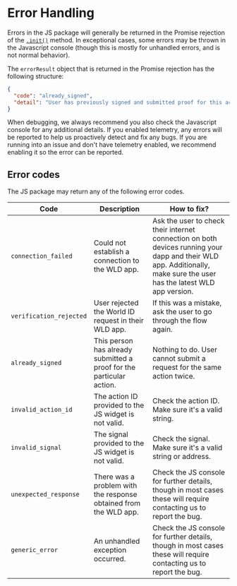 
# Error Handling

Errors in the JS package will generally be returned in the Promise rejection of the [`.init()`](/js/reference#init) method. In exceptional cases, some errors may be thrown in the Javascript console (though this is mostly for unhandled errors, and is not normal behavior).

The `errorResult` object that is returned in the Promise rejection has the following structure:

```json
{
  "code": "already_signed",
  "detail": "User has previously signed and submitted proof for this action."
}
```

<Callout title="Tip">
  When debugging, we always recommend you also check the Javascript console for
  any additional details.
</Callout>

<Callout title="Note">
  If you enabled telemetry, any errors will be reported to help us proactively
  detect and fix any bugs. If you are running into an issue and don't have
  telemetry enabled, we recommend enabling it so the error can be reported.
</Callout>

## Error codes

The JS package may return any of the following error codes.

<table>
  <thead>
    <tr>
      <th>Code</th>
      <th>Description</th>
      <th>How to fix?</th>
    </tr>
  </thead>
  <tbody>
    <tr>
      <td>
        <code>connection_failed</code>
      </td>
      <td>Could not establish a connection to the WLD app.</td>
      <td>
        Ask the user to check their internet connection on both devices running
        your dapp and their WLD app. Additionally, make sure the user has the
        latest WLD app version.
      </td>
    </tr>
    <tr>
      <td>
        <code>verification_rejected</code>
      </td>
      <td>User rejected the World ID request in their WLD app.</td>
      <td>If this was a mistake, ask the user to go through the flow again.</td>
    </tr>
    <tr>
      <td>
        <code>already_signed</code>
      </td>
      <td>
        This person has already submitted a proof for the particular action.
      </td>
      <td>
        Nothing to do. User cannot submit a request for the same action twice.
      </td>
    </tr>
    <tr>
      <td>
        <code>invalid_action_id</code>
      </td>
      <td>The action ID provided to the JS widget is not valid.</td>
      <td>Check the action ID. Make sure it's a valid string.</td>
    </tr>
    <tr>
      <td>
        <code>invalid_signal</code>
      </td>
      <td>The signal provided to the JS widget is not valid.</td>
      <td>Check the signal. Make sure it's a valid string or address.</td>
    </tr>
    <tr>
      <td>
        <code>unexpected_response</code>
      </td>
      <td>There was a problem with the response obtained from the WLD app.</td>
      <td>
        Check the JS console for further details, though in most cases these
        will require contacting us to report the bug.
      </td>
    </tr>
    <tr>
      <td>
        <code>generic_error</code>
      </td>
      <td>An unhandled exception occurred.</td>
      <td>
        Check the JS console for further details, though in most cases these
        will require contacting us to report the bug.
      </td>
    </tr>
  </tbody>
</table>
